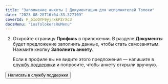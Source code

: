 ```yaml
---
title: "Заполнение анкеты | Документация для исполнителей Толоки"
date: "2023-08-28T16:04:33.327109"
coverId: F_bIcOYF9yjrxkPZrXc3
docsMenu: "iosTolokersRuMenu"
---
```



<RuSendRequestContent1/>

2. Откройте страницу **Профиль** в приложении. В разделе **Документы** будет предложение заполнить данные, чтобы стать самозанятым. Нажмите кнопку **Заполнить анкету**.

   Если в профиле вы не видите этого предложения — напишите в [службу поддержки](../../troubleshooting/support/?form-source=self-employed-send-request) и попросите, чтобы анкету открыли вручную.

<RuSendRequestContent2/>

<Button view="defaultInverse" size="l" type="link" url="../../troubleshooting/support/?form-source=self-employed-send-request">Написать в службу поддержки</Button>
